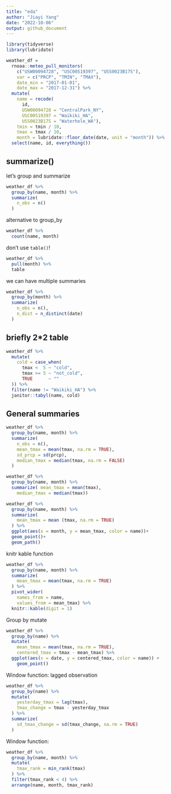 ```yaml
---
title: "eda"
author: "Jiayi Yang"
date: "2022-10-06"
output: github_document
---
```

```r
library(tidyverse)
library(lubridate)
```

```r
weather_df =  
  rnoaa::meteo_pull_monitors(
    c("USW00094728", "USC00519397", "USS0023B17S"),
    var = c("PRCP", "TMIN", "TMAX"), 
    date_min = "2017-01-01",
    date_max = "2017-12-31") %>%
  mutate(
    name = recode(
      id, 
      USW00094728 = "CentralPark_NY", 
      USC00519397 = "Waikiki_HA",
      USS0023B17S = "Waterhole_WA"),
    tmin = tmin / 10,
    tmax = tmax / 10,
    month = lubridate::floor_date(date, unit = "month")) %>%
  select(name, id, everything())
```

## summarize()

let's group and summarize

```r
weather_df %>% 
  group_by(name, month) %>% 
  summarize(
    n_obs = n()
  )
```

alternative to group_by

```r
weather_df %>% 
  count(name, month)
```

don't use `table()`!

```r
weather_df %>% 
  pull(month) %>% 
  table
```

we can have multiple summaries
```r
weather_df %>% 
  group_by(month) %>% 
  summarize(
    n_obs = n(),
    n_dist = n_distinct(date)
  )
```

## briefly 2*2 table
```r
weather_df %>% 
  mutate(
    cold = case_when(
      tmax <  5 ~ "cold",
      tmax >= 5 ~ "not_cold",
      TRUE      ~ ""
  )) %>% 
  filter(name != "Waikiki_HA") %>% 
  janitor::tabyl(name, cold)
```

## General summaries
```r
weather_df %>% 
  group_by(name, month) %>% 
  summarize(
    n_obs = n(),
    mean_tmax = mean(tmax, na.rm = TRUE),
    sd_prcp = sd(prcp),
    median_tmax = median(tmax, na.rm = FALSE)
  )
```
```r
weather_df %>% 
  group_by(name, month) %>% 
  summarize( mean_tmax = mean(tmax),
    median_tmax = median(tmax))
```

```r
weather_df %>% 
  group_by(name, month) %>% 
  summarize(
    mean_tmax = mean (tmax, na.rm = TRUE)
  ) %>% 
  ggplot(aes(x = month, y = mean_tmax, color = name))+
  geom_point()+
  geom_path()

```
knitr kable function

```r
weather_df %>% 
  group_by(name, month) %>% 
  summarize(
    mean_tmax = mean(tmax, na.rm = TRUE)
  ) %>% 
  pivot_wider(
    names_from = name,
    values_from = mean_tmax) %>% 
  knitr::kable(digit = 1)
```

Group by mutate
```r
weather_df %>%
  group_by(name) %>%
  mutate(
    mean_tmax = mean(tmax, na.rm = TRUE),
    centered_tmax = tmax - mean_tmax) %>% 
  ggplot(aes(x = date, y = centered_tmax, color = name)) + 
    geom_point() 
```

Window function: lagged observation
```r
weather_df %>% 
  group_by(name) %>% 
  mutate(
    yesterday_tmax = lag(tmax),
    tmax_change = tmax - yesterday_tmax
  ) %>% 
  summarize(
    sd_tmax_change = sd(tmax_change, na.rm = TRUE)
  )
```

Window function: 
```r
weather_df %>%  
  group_by(name, month) %>% 
  mutate(
    tmax_rank = min_rank(tmax)
  ) %>% 
  filter(tmax_rank < 4) %>% 
  arrange(name, month, tmax_rank)
```

